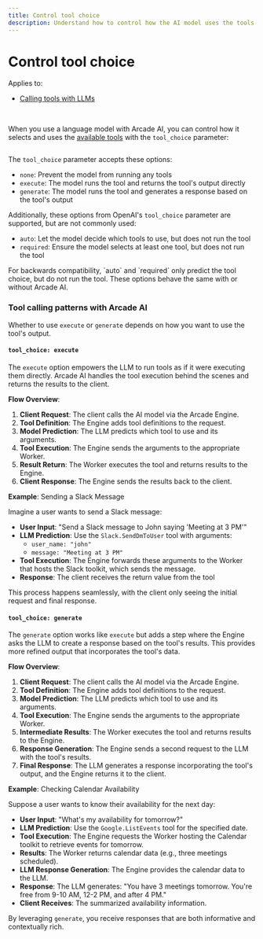 ```yaml
---
title: Control tool choice
description: Understand how to control how the AI model uses the tools you provide
---
```


# Control tool choice

Applies to:

- [Calling tools with LLMs](call-tools-with-llms)

<br />

When you use a language model with Arcade AI, you can control how it selects and uses the [available tools](specify-tools) with the `tool_choice` parameter:

```python file=<rootDir>/examples/code/home/use-tools/call-tools-with-llms/single_llm_call.py#L14-L29 {15}

```

The `tool_choice` parameter accepts these options:

- `none`: Prevent the model from running any tools
- `execute`: The model runs the tool and returns the tool's output directly
- `generate`: The model runs the tool and generates a response based on the tool's output

Additionally, these options from OpenAI's `tool_choice` parameter are supported, but are not commonly used:

- `auto`: Let the model decide which tools to use, but does not run the tool
- `required`: Ensure the model selects at least one tool, but does not run the tool

<Note>
  For backwards compatibility, `auto` and `required` only predict the tool
  choice, but do not run the tool. These options behave the same with or without
  Arcade AI.
</Note>

### Tool calling patterns with Arcade AI

Whether to use `execute` or `generate` depends on how you want to use the tool's output.

#### `tool_choice: execute`

The `execute` option empowers the LLM to run tools as if it were executing them directly. Arcade AI handles the tool execution behind the scenes and returns the results to the client.

**Flow Overview**:

1. **Client Request**: The client calls the AI model via the Arcade Engine.
2. **Tool Definition**: The Engine adds tool definitions to the request.
3. **Model Prediction**: The LLM predicts which tool to use and its arguments.
4. **Tool Execution**: The Engine sends the arguments to the appropriate Worker.
5. **Result Return**: The Worker executes the tool and returns results to the Engine.
6. **Client Response**: The Engine sends the results back to the client.

**Example**: Sending a Slack Message

Imagine a user wants to send a Slack message:

- **User Input**: "Send a Slack message to John saying 'Meeting at 3 PM'"
- **LLM Prediction**: Use the `Slack.SendDmToUser` tool with arguments:
  - `user_name: "john"`
  - `message: "Meeting at 3 PM"`
- **Tool Execution**: The Engine forwards these arguments to the Worker that hosts the Slack toolkit, which sends the message.
- **Response**: The client receives the return value from the tool

This process happens seamlessly, with the client only seeing the initial request and final response.

#### `tool_choice: generate`

The `generate` option works like `execute` but adds a step where the Engine asks the LLM to create a response based on the tool's results. This provides more refined output that incorporates the tool's data.

**Flow Overview**:

1. **Client Request**: The client calls the AI model via the Arcade Engine.
2. **Tool Definition**: The Engine adds tool definitions to the request.
3. **Model Prediction**: The LLM predicts which tool to use and its arguments.
4. **Tool Execution**: The Engine sends the arguments to the appropriate Worker.
5. **Intermediate Results**: The Worker executes the tool and returns results to the Engine.
6. **Response Generation**: The Engine sends a second request to the LLM with the tool's results.
7. **Final Response**: The LLM generates a response incorporating the tool's output, and the Engine returns it to the client.

**Example**: Checking Calendar Availability

Suppose a user wants to know their availability for the next day:

- **User Input**: "What's my availability for tomorrow?"
- **LLM Prediction**: Use the `Google.ListEvents` tool for the specified date.
- **Tool Execution**: The Engine requests the Worker hosting the Calendar toolkit to retrieve events for tomorrow.
- **Results**: The Worker returns calendar data (e.g., three meetings scheduled).
- **LLM Response Generation**: The Engine provides the calendar data to the LLM.
- **Response**: The LLM generates: "You have 3 meetings tomorrow. You're free from 9-10 AM, 12-2 PM, and after 4 PM."
- **Client Receives**: The summarized availability information.

By leveraging `generate`, you receive responses that are both informative and contextually rich.
